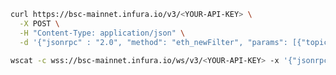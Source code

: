
<Tabs>

<TabItem value="curl">

```bash
curl https://bsc-mainnet.infura.io/v3/<YOUR-API-KEY> \
  -X POST \
  -H "Content-Type: application/json" \
  -d '{"jsonrpc" : "2.0", "method": "eth_newFilter", "params": [{"topics": ["0xddf252ad1be2c89b69c2b068fc378daa952ba7f163c4a11628f55a4df523b3ef"]}], "id":1}'
```

  </TabItem>
  <TabItem value="WSS">

```bash
wscat -c wss://bsc-mainnet.infura.io/ws/v3/<YOUR-API-KEY> -x '{"jsonrpc" :"2.0", "method": "eth_newFilter", "params": [{"topics": ["0xddf252ad1be2c89b69c2b068fc378daa952ba7f163c4a11628f55a4df523b3ef"]}], "id":1}'
```

  </TabItem>
</Tabs>
